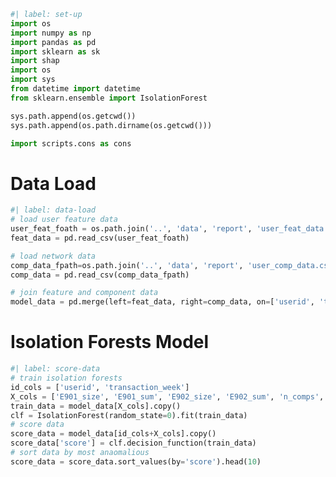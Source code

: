 
```python
#| label: set-up
import os
import numpy as np
import pandas as pd
import sklearn as sk
import shap
import os
import sys
from datetime import datetime
from sklearn.ensemble import IsolationForest

sys.path.append(os.getcwd())
sys.path.append(os.path.dirname(os.getcwd()))

import scripts.cons as cons
```

# Data Load

```python
#| label: data-load
# load user feature data
user_feat_foath = os.path.join('..', 'data', 'report', 'user_feat_data.csv')
feat_data = pd.read_csv(user_feat_foath)

# load network data
comp_data_fpath=os.path.join('..', 'data', 'report', 'user_comp_data.csv')
comp_data = pd.read_csv(comp_data_fpath)

# join feature and component data
model_data = pd.merge(left=feat_data, right=comp_data, on=['userid', 'transaction_week'], how='left').fillna(0)
```

# Isolation Forests Model

```python
#| label: score-data
# train isolation forests
id_cols = ['userid', 'transaction_week']
X_cols = ['E901_size', 'E901_sum', 'E902_size', 'E902_sum', 'n_comps', 'total_comp_size']
train_data = model_data[X_cols].copy()
clf = IsolationForest(random_state=0).fit(train_data)
# score data
score_data = model_data[id_cols+X_cols].copy()
score_data['score'] = clf.decision_function(train_data)
# sort data by most anaomalious
score_data = score_data.sort_values(by='score').head(10)
```
